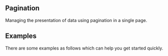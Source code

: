 

<Meta title="Components/Navigation/Pagination" component={Pagination} />

## Pagination

Managing the presentation of data using pagination in a single page.

## Examples

There are some examples as follows which can help you get started quickly.

<Canvas>
  <Story name="default">
    <Pagination total={200} />
  </Story>
</Canvas>

<ReadMe />
